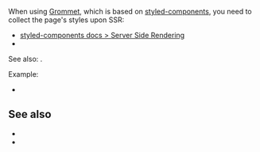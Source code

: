 
<CommunityNote url="https://grommet.io" />

When using [Grommet](https://grommet.io), which is based on [styled-components](https://styled-components.com), you need to collect the page's styles upon SSR:
- <a href="https://styled-components.com/docs/advanced#server-side-rendering">styled-components docs &gt; Server Side Rendering</a>
- <Link href="/css-in-js" doNotInferSectionTitle />

See also: <Link href="/styled-components" />.

Example:
 - <Example timestamp="2024.04" repo="AurelienLourot/vike-react-styled-components-grommet" />

## See also

- <Link href="/css-in-js" doNotInferSectionTitle />
- <Link href="/styled-components" />
